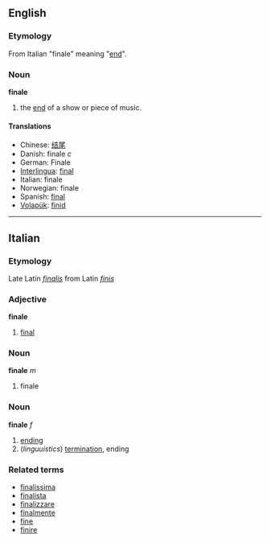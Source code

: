 ==English==
=== Etymology ===
From Italian "finale" meaning "[[end]]".

=== Noun ===
'''finale'''

#the [[end]] of a show or piece of music.

==== Translations ====
*Chinese: [[结尾]]
*Danish: finale ''c''
*German: Finale
*[[Interlingua]]: [[final]]
*Italian: finale
*Norwegian: finale
*Spanish: [[final]]
*[[Volapük]]: [[finid]]

----

==Italian==
===Etymology===
Late Latin ''[[finalis]]'' from Latin ''[[finis]]''
===Adjective===
'''finale'''

# [[final]]

===Noun===
'''finale''' ''m''

# finale

===Noun===
'''finale''' ''f''

# [[ending]]
# (''linguuistics'') [[termination]], ending

===Related terms===
*[[finalissima]]
*[[finalista]]
*[[finalizzare]]
*[[finalmente]]
*[[fine]]
*[[finire]]
